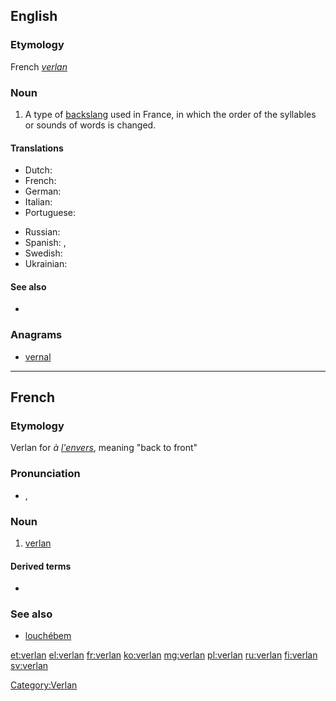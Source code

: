 ==English==

===Etymology===
French ''[[#French|verlan]]''

===Noun===
{{examples-right|examples=
* ''[[barjot]]'' (from ''[[jobard]]'', [[crazy]])
* ''[[laisse béton]]'' (from ''[[laisser tomber|laisse tomber]]'', forget it)
* ''[[keum]]'' (from ''[[mec]]'', guy, bloke {{British}})
* ''[[meuf]]'' (from ''[[femme]]'', woman)
* ''[[ripou]]'' (from ''[[pourri]]'', [[corrupt]], [[rotten]])
* ''[[tromé]]'' (from ''[[métro]]'', [[subway]] {{US}}, [[underground]] {{British}})
* ''t'es ouf'' (tu es [[fou]])
* ''[[verlan]]'' (from ''à [[envers|l'envers]]'', ([[back to front]]), [[verlan]])}}
{{en-noun|-}}

# A type of [[backslang]] used in France, in which the order of the syllables or sounds of words is changed.

====Translations====
{{trans-top|a type of backslang used in France}}
* Dutch: {{t-|nl|verlan|n}}
* French: {{t+|fr|verlan|m}}
* German: {{t-|de|Verlan}}<!--gender?  See German Wikipedia article-->
* Italian: {{t-|it|verlan|m}}
* Portuguese: {{t-|pt|verlan|m}}
{{trans-mid}}
* Russian: {{t-|ru|верлан|sc=Cyrl}}
* Spanish: {{t-|es|verlan|m}}, {{t-|es|verlan|m}}
* Swedish: {{t+|sv|verlan}}
* Ukrainian: {{t-|uk|верлан|sc=Cyrl}}
{{trans-bottom}}

====See also====
* {{pedia}}

===Anagrams===
* [[vernal#English|vernal]]

----

==French==

===Etymology===
Verlan for ''à [[envers|l'envers]]'', meaning "back to front"

===Pronunciation===
* {{IPA|lang=fr|/vɛʁ.lɑ̃/}}, {{X-SAMPA|/vER.lA~/}}

===Noun===
{{fr-noun|m|-}}

# [[#English|verlan]]

====Derived terms====
* {{l|fr|verlaniser}}

===See also===
* [[louchébem]]

[[Category:Verlan]]

[[et:verlan]]
[[el:verlan]]
[[fr:verlan]]
[[ko:verlan]]
[[mg:verlan]]
[[pl:verlan]]
[[ru:verlan]]
[[fi:verlan]]
[[sv:verlan]]